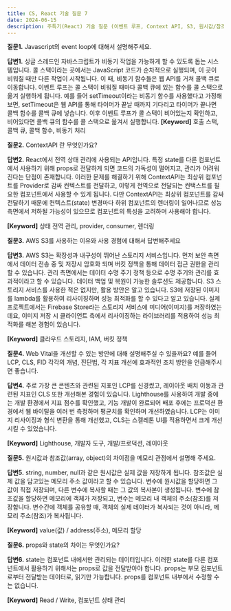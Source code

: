 ```yaml
---
title: CS, React 기술 질문 7
date: 2024-06-15
description: 주특기(React) 기술 질문 (이벤트 루프, Context API, S3, 원시값/참조값, web vital, props/state)
---
```


**질문1.** Javascript의 event loop에 대해서 설명해주세요.

**답변1.** 싱글 스레드인 자바스크립트가 비동기 작업을 가능하게 할 수 있도록 돕는 시스템입니다. 콜 스택이라는 곳에서는
JavaScript 코드가 순차적으로 실행되며, 이 곳이 비워질 때만 다른 작업이 시작됩니다. 이 때, 비동기 함수들은 웹 API를 거쳐
콜백 큐로 이동합니다. 이벤트 루프는 콜 스택이 비워질 때마다 콜백 큐에 있는 함수를 콜 스택으로 옮겨 실행하게 됩니다.
예를 들어 setTimeout이라는 비동기 함수를 사용했다고 가정해보면, setTimeout은 웹 API를 통해 타이머가 끝날 때까지 기다리고
타이머가 끝나면 콜백 함수를 콜백 큐에 넣습니다. 이후 이벤트 루프가 콜 스택이 비어있는지 확인하고, 비어있다면 콜백 큐의
함수를 콜 스택으로 옮겨서 실행합니다.
**[Keyword]** 호출 스택, 콜백 큐, 콜백 함수, 비동기 처리

**질문2.** ContextAPI 란 무엇인가요?

**답변2.** React에서 전역 상태 관리에 사용되는 API입니다. 특정 state를 다른 컴포넌트에서 사용하기 위해 props로 전달하게 되면
코드의 가독성이 떨어지고, 관리가 어려워진다는 단점이 존재합니다. 이러한 문제를 해결하기 위해 ContextAPI는 최상위 컴포넌트를
Provider로 감싸 컨텍스트를 전달하고, 이렇게 전역으로 전달되는 컨택스트를 필요한 컴포넌트에서 사용할 수 있게 됩니다.
다만 ContextAPI는 최상위 컴포넌트를 감싸 전달하기 때문에 컨텍스트(state) 변경마다 하위 컴포넌트의 렌더링이 일어나므로 성능 측면에서 저하될 가능성이 있으므로
컴포넌트의 특성을 고려하며 사용해야 합니다.

**[Keyword]** 상태 전역 관리, provider, consumer, 렌더링

**질문3.** AWS S3를 사용하는 이유와 사용 경험에 대해서 답변해주세요

**답변3.** AWS S3는 확장성과 내구성이 뛰어난 스토리지 서비스입니다. 먼저 보안 측면에서 데이터 전송 중 및 저장시 암호화
되며 버킷 정책을 통해 데이터 접근 권한을 관리할 수 있습니다. 관리 측면에서는 데이터 수명 주기 정책 등으로 수명 주기와 관리를
효과적이라고 할 수 있습니다. 데이터 백업 및 복원이 가능한 솔루션도 제공합니다.
S3 스토리지 서비스를 사용한 적은 없지만, 활용 방안은 알고 있습니다. S3에 저장된 이미지를 lambda를 활용하여 리사이징하며
성능 최적화를 할 수 있다고 알고 있습니다. 실제 프로젝트에서는 Firebase Store라는 스토리지 서비스에 미디어(이미지)를
저장하였는데요, 이미지 저장 시 클라이언트 측에서 리사이징하는 라이브러리를 적용하여 성능 최적화를 해본 경험이 있습니다.

**[Keyword]** 클라우드 스토리지, IAM, 버킷 정책

**질문4.** Web Vital을 개선할 수 있는 방안에 대해 설명해주실 수 있을까요? 예를 들어 LCP, CLS, FID 각각의 개념, 진단법, 각 지표 개선에 효과적인 조치 방안을 언급해주시면 좋습니다.

**답변4.** 주로 가장 큰 콘텐츠와 관련된 지표인 LCP를 신경썼고, 레이아웃 배치 이동과 관련된 지표인 CLS 또한 개선해본
경험이 있습니다. Lighthouse를 사용하여 개발 중에는 개발 환경에서 지표 점수를 확인했고, 기능 개발이 완료되어 배포 후에는
프로덕션 환경에서 웹 바이탈을 여러 번 측정하며 평균치를 확인하며 개선하였습니다. LCP는 이미지 리사이징과 형식 변환을 통해
개선했고, CLS는 스켈레톤 UI를 적용하면서 크게 개선시킬 수 있었습니다.

**[Keyword]** Lighthouse, 개발자 도구, 개발/프로덕션, 레이아웃

**질문5.** 원시값과 참조값(array, object)의 차이점을 메모리 관점에서 설명해 주세요.

**답변5.** string, number, null과 같은 원시값은 실제 값을 저장하게 됩니다. 참조값은 실제 값을 담고있는 메모리 주소 값이라고 할 수 있습니다.
변수에 원시값을 할당하면 그 값이 직접 저장되며, 다른 변수에 복사할 때는 그 값의 복사본이 생성됩니다. 변수에 참조값을 할당하면
메모리에 객체가 저장되고, 변수는 메모리 내 객체의 주소(참조)를 저장합니다. 변수간에 객체를 공유할 때, 객체의 실제 데이터가 복사되는 것이
아니라, 메모리 주소(참조)가 복사됩니다.

**[Keyword]** value(값) / address(주소), 메모리 할당

**질문6.** props와 state의 차이는 무엇인가요?

**답변6.** state는 컴포넌트 내에서만 관리되는 데이터입니다. 이러한 state를 다른 컴포넌트에서 활용하기 위해서는 props로
값을 전달받아야 합니다. props는 부모 컴포넌트로부터 전달받는 데이터로, 읽기만 가능합니다. props를 컴포넌트 내부에서 수정할 수는 없습니다.

**[Keyword]** Read / Write, 컴포넌트 상태 관리
